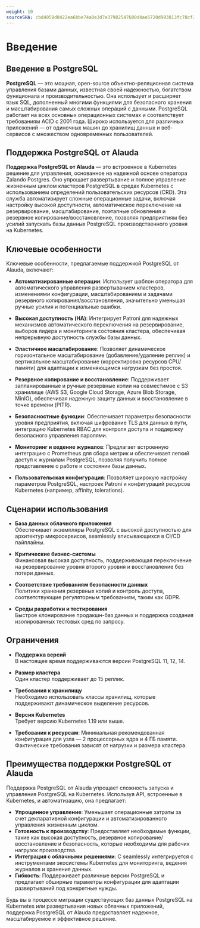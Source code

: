```yaml
---
weight: 10
sourceSHA: cbd4059d8422ea6bbe74a0e3d7e37982547600d4ae5720d993813fc78cf269ad
---
```


# Введение

## Введение в PostgreSQL

**PostgreSQL** — это мощная, open-source объектно-реляционная система управления базами данных, известная своей надежностью, богатством функционала и производительностью. Она использует и расширяет язык SQL, дополненный многими функциями для безопасного хранения и масштабирования самых сложных операций с данными. PostgreSQL работает на всех основных операционных системах и соответствует требованиям ACID с 2001 года. Широко используется для различных приложений — от одиночных машин до хранилищ данных и веб-сервисов с множеством одновременных пользователей.

## Поддержка PostgreSQL от Alauda

**Поддержка PostgreSQL от Alauda** — это встроенное в Kubernetes решение для управления, основанное на надежной основе оператора Zalando Postgres. Оно упрощает развертывание и полное управление жизненным циклом кластеров PostgreSQL в средах Kubernetes с использованием определений пользовательских ресурсов (CRD). Эта служба автоматизирует сложные операционные задачи, включая настройку высокой доступности, автоматическое переключение на резервирование, масштабирование, поэтапные обновления и резервное копирование/восстановление, позволяя предприятиям без усилий запускать базы данных PostgreSQL производственного уровня на Kubernetes.

## Ключевые особенности

Ключевые особенности, предлагаемые поддержкой PostgreSQL от Alauda, включают:

- **Автоматизированные операции**: Использует шаблон оператора для автоматического управления развертыванием кластеров, изменениями конфигурации, масштабированием и задачами резервного копирования/восстановления, значительно уменьшая ручные усилия и потенциальные ошибки.

- **Высокая доступность (HA)**: Интегрирует Patroni для надежных механизмов автоматического переключения на резервирование, выборов лидера и мониторинга состояния кластера, обеспечивая непрерывную доступность службы базы данных.

- **Эластичное масштабирование**: Позволяет динамическое горизонтальное масштабирование (добавление/удаление реплик) и вертикальное масштабирование (корректировка ресурсов CPU/памяти) для адаптации к изменяющимся нагрузкам без простоя.

- **Резервное копирование и восстановление**: Поддерживает запланированные и ручные резервные копии на совместимое с S3 хранилище (AWS S3, Google Cloud Storage, Azure Blob Storage, MinIO), обеспечивая надежную защиту данных и восстановление в точке времени (PITR).

- **Безопасностные функции**: Обеспечивает параметры безопасности уровня предприятия, включая шифрование TLS для данных в пути, интеграцию Kubernetes RBAC для контроля доступа и поддержку безопасного управления паролями.

- **Мониторинг и ведение журналов**: Предлагает встроенную интеграцию с Prometheus для сбора метрик и обеспечивает легкий доступ к журналам PostgreSQL, позволяя получить полное представление о работе и состоянии базы данных.

- **Пользовательская конфигурация**: Позволяет широкую настройку параметров PostgreSQL, настроек Patroni и конфигураций ресурсов Kubernetes (например, affinity, tolerations).

## Сценарии использования

- **База данных облачного приложения**\
  Обеспечивает экземпляры PostgreSQL с высокой доступностью для архитектур микросервисов, seamlessly вписывающихся в CI/CD пайплайны.

- **Критические бизнес-системы**\
  Финансовая высокая доступность, поддерживающая переключение на резервирование уровня второго уровня и восстановление без потери данных.

- **Соответствие требованиям безопасности данных**\
  Политики хранения резервных копий и контроль доступа, соответствующие регуляторным требованиям, таким как GDPR.

- **Среды разработки и тестирования**\
  Быстрое клонирование продакшн-баз данных и поддержка создания изолированных тестовых сред по запросу.

## Ограничения

- **Поддержка версий**\
  В настоящее время поддерживаются версии PostgreSQL 11, 12, 14.

- **Размер кластера**\
  Один кластер поддерживает до 15 реплик.

- **Требования к хранилищу**\
  Необходимо использовать классы хранилищ, которые поддерживают динамическое выделение ресурсов.

- **Версия Kubernetes**\
  Требует версию Kubernetes 1.19 или выше.

- **Требования к ресурсам**: Минимальная рекомендованная конфигурация для узла — 2 процессорных ядра и 4 ГБ памяти. Фактические требования зависят от нагрузки и размера кластера.

## Преимущества поддержки PostgreSQL от Alauda

Поддержка PostgreSQL от Alauda упрощает сложность запуска и управления PostgreSQL на Kubernetes. Используя API, встроенные в Kubernetes, и автоматизацию, она предлагает:

- **Упрощенное управление**: Уменьшает операционные затраты за счет декларативной конфигурации и автоматизированного управления жизненным циклом.
- **Готовность к производству**: Предоставляет необходимые функции, такие как высокая доступность, резервное копирование/восстановление и безопасность, которые необходимы для рабочих нагрузок производства.
- **Интеграция с облачными решениями**: С seamlessly интегрируется с инструментами экосистемы Kubernetes для мониторинга, ведения журналов и хранения данных.
- **Гибкость**: Поддерживает различные версии PostgreSQL и предлагает обширные параметры конфигурации для адаптации развертываний под конкретные нужды.

Будь вы в процессе миграции существующих баз данных PostgreSQL на Kubernetes или развертывания новых облачных приложений, поддержка PostgreSQL от Alauda предоставляет надежное, масштабируемое и эффективное решение.
